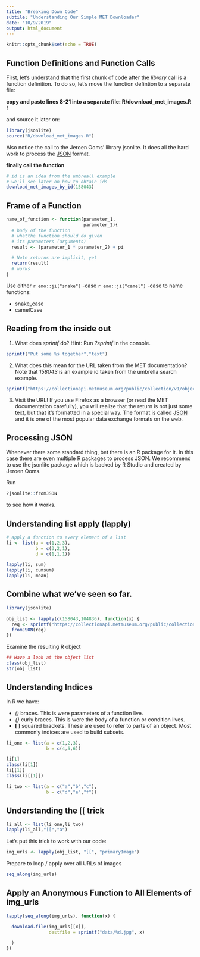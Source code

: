 ```yaml
---
title: "Breaking Down Code"
subtile: "Understanding Our Simple MET Downloader"
date: "10/9/2019"
output: html_document
---
```


```r
knitr::opts_chunk$set(echo = TRUE)
```

## Function Definitions and Function Calls

First, let's understand that the first chunk of code after the 
*library* call is a function definition. To do so, let's move
the function defintion to a separate file: 

**copy and paste lines 8-21 into a separate file: R/download_met_images.R  !**

and source it later on:

```r
library(jsonlite)
source("R/download_met_images.R")

```

Also notice the call to the Jeroen Ooms' library jsonlite. 
It does all the hard work to process the [JSON](https://json.org/) format. 

**finally call the function**

```r
# id is an idea from the umbreall example
# we'll see later on how to obtain ids
download_met_images_by_id(158043)
```

## Frame of a Function

```r
name_of_function <- function(parameter_1,
                             parameter_2){
  # body of the function
  # whatthe function should do given
  # its parameters (arguments)
  result <- (parameter_1 * parameter_2) + pi 

  # Note returns are implicit, yet
  return(result)
  # works
}

```

Use either `r emo::ji("snake")` -case `r emo::ji("camel")` -case
to name functions: 

- snake_case
- camelCase

## Reading from the inside out

1. What does *sprintf* do?
Hint: Run *?sprintf* in the console.

```r

sprintf("Put some %s together","text")

```

2. What does this mean for the URL taken from the MET documentation?
Note that *158043* is an example id taken from the umbrella search example.

```r
sprintf("https://collectionapi.metmuseum.org/public/collection/v1/objects/%s", 158043)
```

3. Visit the URL! 
If you use Firefox as a browser (or read the MET documentation carefully),
you will realize that the return is not just some text,
but that it's formatted in a special way. The format is called [JSON](https://json.org)
and it is one of the most popular data exchange formats on the web. 

## Processing JSON

Whenever there some standard thing, bet there is an R package for it. In this case there are even multiple R packages to process JSON. We recommend to use the jsonlite package which is backed by R Studio and created by Jeroen Ooms. 

Run 

```r

?jsonlite::fromJSON

```

to see how it works. 


## Understanding list apply (lapply)


```r

# apply a function to every element of a list
li <- list(a = c(1,2,3),
           b = c(3,2,1),
           d = c(1,1,1))

lapply(li, sum)
lapply(li, cumsum)
lapply(li, mean)


```

## Combine what we've seen so far.

```r
library(jsonlite)
```


```r
obj_list <- lapply(c(158043,104836), function(x) {
  req <- sprintf("https://collectionapi.metmuseum.org/public/collection/v1/objects/%s", x)
  fromJSON(req)
})

```

Examine the resulting R object

```r
## Have a look at the object list
class(obj_list)
str(obj_list)
```

## Understanding Indices

In R we have:

- *()* braces. This is were parameters of a function live. 
- *{}* curly braces. This is were the body of a function or condition lives.
- **[ ]** squared brackets. These are used to refer to parts of an object. Most commonly indices are used to build subsets.

```r
li_one <- list(a = c(1,2,3),
               b = c(4,5,6))

li[1]
class(li[1])
li[[1]]
class(li[[1]])

li_two <- list(a = c("a","b","c"),
               b = c("d","e","f"))


```

## Understanding the [[ trick

```r
li_all <- list(li_one,li_two)
lapply(li_all,"[[","a")
```

Let's put this trick to work with our code:

```r
img_urls <- lapply(obj_list, "[[", "primaryImage")
```

Prepare to loop / apply over all URLs of images

```r
seq_along(img_urls)
```


## Apply an **Anonymous** Function to All Elements of img_urls

```r
lapply(seq_along(img_urls), function(x) {

  download.file(img_urls[[x]],
                destfile = sprintf("data/%d.jpg", x)

  )
})

```





























